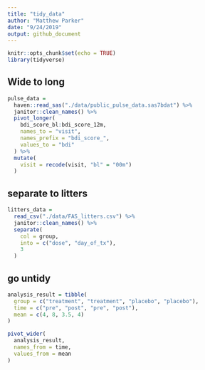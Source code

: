 ```yaml
---
title: "tidy_data"
author: "Matthew Parker"
date: "9/24/2019"
output: github_document
---
```


```r
knitr::opts_chunk$set(echo = TRUE)
library(tidyverse)
```


## Wide to long

```r
pulse_data = 
  haven::read_sas("./data/public_pulse_data.sas7bdat") %>%
  janitor::clean_names() %>%
  pivot_longer(
    bdi_score_bl:bdi_score_12m,
    names_to = "visit",
    names_prefix = "bdi_score_",
    values_to = "bdi"
  ) %>%
  mutate(
    visit = recode(visit, "bl" = "00m")
  )
```


## separate to litters

```r
litters_data =
  read_csv("./data/FAS_litters.csv") %>%
  janitor::clean_names() %>%
  separate(
    col = group, 
    into = c("dose", "day_of_tx"),
    3
  )
```


## go untidy

```r
analysis_result = tibble(
  group = c("treatment", "treatment", "placebo", "placebo"),
  time = c("pre", "post", "pre", "post"),
  mean = c(4, 8, 3.5, 4)
)

pivot_wider(
  analysis_result,
  names_from = time,
  values_from = mean
)
```

